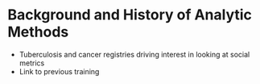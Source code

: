 # Background and History of Analytic Methods {#background}

  - Tuberculosis and cancer registries driving interest in looking at social
  metrics
  - Link to previous training
